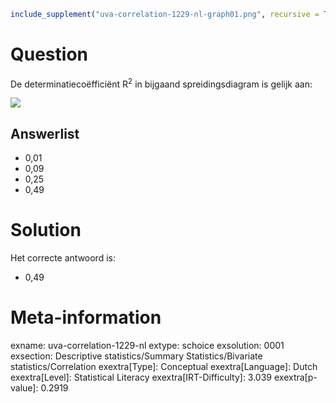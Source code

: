 ```r
include_supplement("uva-correlation-1229-nl-graph01.png", recursive = TRUE)
```

Question
========

De determinatiecoëfficiënt R^2^ in bijgaand spreidingsdiagram is gelijk
aan:

![](uva-correlation-1229-nl-graph01.png)

Answerlist
----------

* 0,01
* 0,09
* 0,25
* 0,49

Solution
========

Het correcte antwoord is: 

* 0,49

Meta-information
================
exname: uva-correlation-1229-nl
extype: schoice
exsolution: 0001
exsection: Descriptive statistics/Summary Statistics/Bivariate statistics/Correlation
exextra[Type]: Conceptual
exextra[Language]: Dutch
exextra[Level]: Statistical Literacy
exextra[IRT-Difficulty]: 3.039
exextra[p-value]: 0.2919
